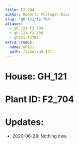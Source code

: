 ```yaml
---
title: F2_704
author: Roberto Villegas-Diaz
slug: 'gh-121/f2-704'
aliases:
  - gh_121-f2_704
  - gh-121-f2-704
  - gh121-f2704
extra_crumbs:
  name: GH121
  path: /label/gh-121
---
```


# **House**: GH_121
# **Plant ID**: F2_704
# **Updates**: 
 - 2020-06-28: Nothing new.
